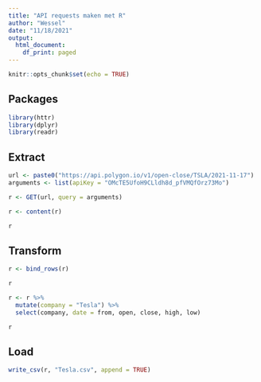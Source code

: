 ```yaml
---
title: "API requests maken met R"
author: "Wessel"
date: "11/18/2021"
output:
  html_document:
    df_print: paged
---
```


```r
knitr::opts_chunk$set(echo = TRUE)
```


## Packages


```r
library(httr)
library(dplyr)
library(readr)
```


## Extract

```r
url <- paste0("https://api.polygon.io/v1/open-close/TSLA/2021-11-17")
arguments <- list(apiKey = "OMcTE5UfoH9CLldh8d_pfVMQfOrz73Mo")

r <- GET(url, query = arguments)

r <- content(r)

r
```


## Transform

```r
r <- bind_rows(r)

r
```

```r
r <- r %>%
  mutate(company = "Tesla") %>%
  select(company, date = from, open, close, high, low)

r
```


## Load

```r
write_csv(r, "Tesla.csv", append = TRUE)
```
